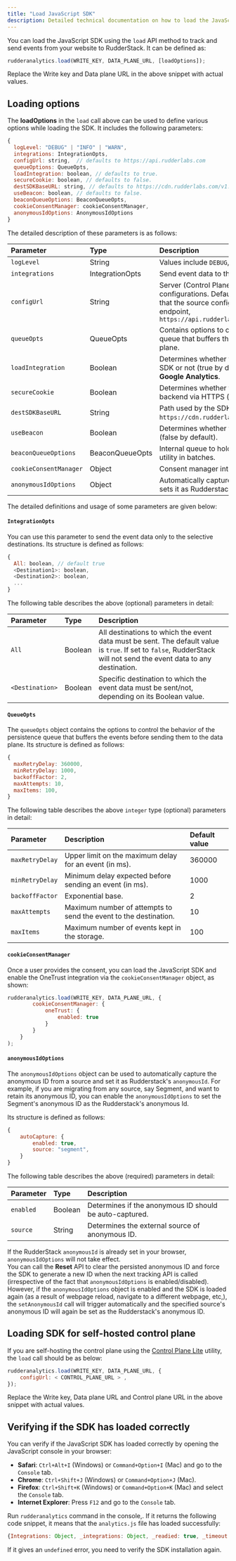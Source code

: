 ```yaml
---
title: "Load JavaScript SDK"
description: Detailed technical documentation on how to load the JavaScript SDK with various options.
---
```


You can load the JavaScript SDK using the `load` API method to track and send events from your website to RudderStack. It can be defined as:

```javascript
rudderanalytics.load(WRITE_KEY, DATA_PLANE_URL, [loadOptions]);
```

<div class="infoBlock">
Replace the <Link to="/resources/glossary/#write-key">Write key</Link> and <Link to="/dashboard-guides/overview/#data-plane-url">Data plane URL</Link> in the above snippet with actual values.
</div>

## Loading options 

The **loadOptions** in the `load` call above can be used to define various options while loading the SDK. It includes the following parameters:

```javascript
{
  logLevel: "DEBUG" | "INFO" | "WARN",
  integrations: IntegrationOpts,
  configUrl: string,  // defaults to https://api.rudderlabs.com
  queueOptions: QueueOpts,
  loadIntegration: boolean, // defaults to true.
  secureCookie: boolean, // defaults to false.
  destSDKBaseURL: string, // defaults to https://cdn.rudderlabs.com/v1.1/js-integrations
  useBeacon: boolean, // defaults to false.
  beaconQueueOptions: BeaconQueueOpts,
  cookieConsentManager: cookieConsentManager,
  anonymousIdOptions: AnonymousIdOptions
}
```

The detailed description of these parameters is as follows:

| Parameter             | Type                                | Description                    |
| :-------------------- | :---------------------------------- | :------------------------ |
|  `logLevel`           | String                              | Values include `DEBUG`, `INFO`, and `WARN`.             |
|  `integrations`       | <Link to="#integrationopts">IntegrationOpts</Link> | Send event data to the <Link to="/sources/sdks/rudderstack-javascript-sdk/filtering/">selective destinations</Link>.                                          |
|  `configUrl`          | String                              |  Server (<Link to="/get-started/rudderstack-open-source/control-plane-lite/">Control Plane</Link>) endpoint serving your destination configurations. Default value: `https://api.rudderlabs.com`. Note that the source config is automatically appended to this endpoint, `https://api.rudderlabs.com/<source_config_url>/sourceConfig`  |
|  `queueOpts`          | <Link to="#queueopts">QueueOpts</Link>         | Contains options to control the behavior of the persistence queue that buffers the events before sending them to the data plane.          |
|  `loadIntegration`    | Boolean                             | Determines whether the destination SDKs are fetched by the SDK or not (true by default). Supported for **Amplitude** and **Google Analytics**.                      |
| `secureCookie`        | Boolean                             | Determines whether the SDK sends the cookie to the storage backend via HTTPS (false by default).|
| `destSDKBaseURL`      | String                              | Path used by the SDK to load the integrations. Default value: `https://cdn.rudderlabs.com/v1.1/js-integrations`. <Link to="/sources/sdks/rudderstack-javascript-sdk/version-migration-guide/#case-3-self-hosting-rudderstacks-cdn">Reference</Link>.    | 
| `useBeacon`           | Boolean                             | Determines whether the SDK <Link to="/sources/sdks/rudderstack-javascript-sdk/javascript-sdk-enhancements/#send-events-using-beacon">sends event payloads via Beacon</Link> (false by default).  |
| `beaconQueueOptions`  | <Link to="/sources/sdks/rudderstack-javascript-sdk/javascript-sdk-enhancements/#send-events-using-beacon">BeaconQueueOpts</Link> | Internal queue to hold the data and send it through the Beacon utility in batches. |
| `cookieConsentManager` | Object       |  <Link to="#cookieconsentmanager">Consent manager integration</Link>. |
| `anonymousIdOptions` | Object       |  <Link to="#anonymousidoptions">Automatically captures the anonymous ID</Link> from a source and sets it as Rudderstack’s anonymousId.  |


The detailed definitions and usage of some parameters are given below:

#### `IntegrationOpts`

You can use this parameter to send the event data only to the <Link to="/sources/sdks/rudderstack-javascript-sdk/filtering/#filtering-destinations">selective destinations</Link>. Its structure is defined as follows:

```javascript
{
  All: boolean, // default true
  <Destination1>: boolean,
  <Destination2>: boolean,
  ...
}
```

The following table describes the above (optional) parameters in detail:

| **Parameter**       | **Type**|  **Description**  |
| :------------------ | :------ | :----------------------- |
| `All`               | Boolean |  All destinations to which the event data must be sent. The default value is `true`. If set to `false`, RudderStack will not send the event data to any destination. |
| `<Destination>`     | Boolean |  Specific destination to which the event data must be sent/not, depending on its Boolean value. |

#### `QueueOpts`

The `queueOpts` object contains the options to control the behavior of the persistence queue that buffers the events before sending them to the data plane. Its structure is defined as follows:

```javascript
{
  maxRetryDelay: 360000,
  minRetryDelay: 1000,
  backoffFactor: 2,
  maxAttempts: 10,
  maxItems: 100,
}
```

The following table describes the above `integer` type (optional) parameters in detail:

| **Parameter**   | **Description**                                                      | **Default value** |
| :-------------- |  :--------------------------------------------------------------------|:------------------|
| `maxRetryDelay` |  Upper limit on the maximum delay for an event (in ms).          | 360000            |
| `minRetryDelay` |  Minimum delay expected before sending an event (in ms).           | 1000              |
| `backoffFactor` |  Exponential base.                                      | 2                 |
| `maxAttempts`   |  Maximum number of attempts to send the event to the destination.     | 10                |
| `maxItems`      |  Maximum number of events kept in the storage.                        | 100               |

#### `cookieConsentManager`

Once a user provides the consent, you can load the JavaScript SDK and enable the <Link to="/sources/sdks/rudderstack-javascript-sdk/onetrust-consent-manager/">OneTrust integration</Link> via the `cookieConsentManager` object, as shown:

```javascript
rudderanalytics.load(WRITE_KEY, DATA_PLANE_URL, {
        cookieConsentManager: {
            oneTrust: {
                enabled: true
            }
        }
    }
);
```

#### `anonymousIdOptions`

The `anonymousIdOptions` object can be used to automatically capture the anonymous ID from a source and set it as Rudderstack's `anonymousId`. For example, if you are migrating from any source, say Segment, and want to retain its anonymous ID, you can enable the `anonymousIdOptions` to set the Segment's anonymous ID as the  Rudderstack's anonymous Id.

Its structure is defined as follows:

```javascript
{
    autoCapture: {
        enabled: true,
        source: "segment",
    }
}
```
  The following table describes the above (required) parameters in detail:

  | Parameter  | Type  | Description    |   
  | :--------| :---- | :----------------| 
  | `enabled` | Boolean  | Determines if the anonymous ID should be auto-captured. | 
  | `source`  | String   | Determines the external source of anonymous ID. | 

  <div class="infoBlock">
  If the RudderStack <code class="inline-code">anonymousId</code> is already set in your browser, <code class="inline-code">anonymousIdOptions</code> will not take effect.
  </div>

  <div class="infoBlock">
  You can call the <strong>Reset</strong>  API to clear the persisted anonymous ID and force the SDK to generate a new ID when the next tracking API is called (irrespective of the fact that <code class="inline-code">anonymousIdOptions</code> is enabled/disabled). However, if the <code class="inline-code">anonymousIdOptions</code> object is enabled and the SDK is loaded again (as a result of webpage reload, navigate to a different webpage, etc,), the <code class="inline-code">setAnonymousId</code> call will trigger automatically and the specified source's anonymous ID will again be set as the Rudderstack's anonymous ID.
  </div>

## Loading SDK for self-hosted control plane

If you are self-hosting the control plane using the [Control Plane Lite](https://www.rudderstack.com/docs/rudderstack-open-source/control-plane-lite/) utility, the `load` call should be as below:

```javascript
rudderanalytics.load(WRITE_KEY, DATA_PLANE_URL, {
    configUrl: < CONTROL_PLANE_URL > ,
});
```

<div class="infoBlock">
Replace the <Link to="/resources/glossary/#write-key">Write key</Link>, <Link to="/dashboard-guides/overview/#data-plane-url">Data plane URL</Link> and <Link to="/get-started/rudderstack-open-source/control-plane-lite/#control-plane-url">Control plane URL</Link> in the above snippet with actual values.
</div>

## Verifying if the SDK has loaded correctly

You can verify if the JavaScript SDK has loaded correctly by opening the JavaScript console in your browser:

- **Safari**: `Ctrl+Alt+I` \(Windows\) or `Command+Option+I` \(Mac\) and go to the `Console` tab.
- **Chrome**: `Ctrl+Shift+J` \(Windows\) or `Command+Option+J` \(Mac\).
- **Firefox**: `Ctrl+Shift+K` \(Windows\) or `Command+Option+K` \(Mac\) and select the `Console` tab.
- **Internet Explorer**: Press `F12` and go to the `Console` tab.

Run `rudderanalytics` command in the console,. If it returns the following code snippet, it means that the `analytics.js` file has loaded successfully:

```javascript
{Integrations: Object, _integrations: Object, _readied: true, _timeout: 300, _user: n_}
```

If it gives an `undefined` error, you need to verify the SDK installation again.